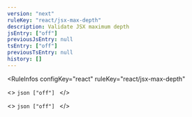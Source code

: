 ```yaml
---
version: "next"
ruleKey: "react/jsx-max-depth"
description: Validate JSX maximum depth
jsEntry: ["off"]
previousJsEntry: null
tsEntry: ["off"]
previousTsEntry: null
history: []
---
```


<RuleInfos 
  configKey="react" 
  ruleKey="react/jsx-max-depth" 
>
  <>
    ```json
    ["off"]
    ```
  </>

  <>
    ```json
    ["off"]
    ```
  </>
</RuleInfos>
